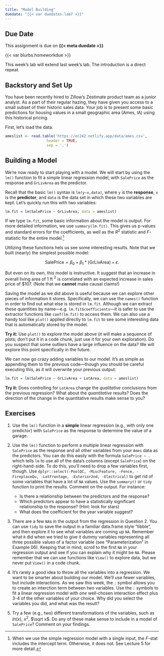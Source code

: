 ```yaml
---
title: "Model Building"
duedate: "{{< var duedates.lab7 >}}"
---
```


::: {.callout-warning}
## Due Date
This assignment is due on **{{< meta duedate >}}**
:::

{{< var blurbs.homeworkdue >}}


This week's lab will extend last week's lab. The introduction is a direct repeat.

## Backstory and Set Up
You have been recently hired to Zillow’s Zestimate product team as a junior analyst. As a part of their regular hazing, they have given you access to a small subset of their historic sales data. Your job is to present some basic predictions for housing values in a small geographic area (Ames, IA) using this historical pricing.

First, let's load the data.

```r
ameslist <- read.table('https://ec242.netlify.app/data/ames.csv', 
                   header = TRUE,
                   sep = ',') 
```

## Building a Model

We're now ready to start playing with a model. We will start by using the `lm()` function to fit a simple linear regression
model, with `SalePrice` as the response and `GrLivArea` as the predictor.

Recall that the basic `lm()` syntax is `lm(y∼x,data)`, where `y` is the **response**, `x` is the **predictor**, and `data` is the data set in which these two variables are kept. Let's quickly run this with two variables:

```r
lm.fit = lm(SalePrice ~ GrLivArea, data = ameslist)
```

If we type `lm.fit`, some basic information about the model is output. For more detailed information, we use `summary(lm.fit)`. This gives us p-values and standard errors for the coefficients, as well as the $R^2$ statistic and $F$-statistic for the entire model.[^3]

[^3]: When we use the simple regression model with a single input, the $F$-stat includes the intercept term. Otherwise, it does not. See Lecture 5 for more detail.

Utilizing these functions hels us see some interesting results. Note that we built (nearly) the simplest possible model:

$$\text{SalePrice} = \beta_0 + \beta_1*(\text{GrLivArea}) + \epsilon.$$

But even on its own, this model is instructive. It suggest that an increase in overall living area of 1 ft $^2$ is correlated with an expected increase in sales price of $107. (Note that we **cannot** make causal claims!)

Saving the model as we did above is useful because we can explore other pieces of information it stores. Specifically, we can use the `names()` function in order to find out what else is stored in `lm.fit`. Although we can extract these quantities by name---e.g. `lm.fit$coefficients`---it is safer to use the extractor functions like `coef(lm.fit)` to access them. We can also use a handy tool like `plot()` applied directly to `lm.fit` to see some interesting data that is automatically stored by the model.

**Try it:** Use `plot()` to explore the model above (it will make a sequence of plots; don't put it in a code chunk, just use it for your own exploration). Do you suspect that some outliers have a large influence on the data? We will explore this point specifically in the future.

We can now go crazy adding variables to our model. It's as simple as appending them to the previous code---though you should be careful executing this, as it will overwrite your previous output:

```r
lm.fit = lm(SalePrice ~ GrLivArea + LotArea, data = ameslist)
```

**Try it:** Does controlling for `LotArea` change the *qualitative* conclusions from the previous regression? What about the *quantitative* results? Does the direction of the change in the quantitative results make sense to you?

::: {.callout-note}
## Exercises

1. Use the `lm()` function in a **simple** linear regression (e.g., with only one predictor) with `SalePrice` as the response to determine the value of a garage.

2. Use the `lm()` function to perform a multiple linear regression with `SalePrice` as the response and all other variables from your `Ames` data as the predictors. You can do this easily with the formula `SalePrice ~ .` which tells `lm` to use all of the data's columns (except `SalePrice`) on the right-hand-side. To do this, you'll need to drop a few variables first, though. Use `dplyr::select(-PoolQC, -MiscFeature, -Fence, -FireplaceQu, -LotFrontage, -Exterior2nd, -Electrical)` to get rid of some variables that have a lot of `NA` values. Use the `summary()` or `tidy` function to print the results. Comment on the output. For instance:
    - Is there a relationship between the predictors and the response?
    - Which predictors appear to have a statistically significant relationship to the response? (Hint: look for stars)
    - What does the coefficient for the year variable suggest?

3. There are a few `NA`s in the output from the regression in Question 2. You can use `tidy` to save the output in a familiar data.frame style "tibble", and then explore it to see what variables are coming up `NA`. Remember what `R` did when we tried to give it dummy variables representing all three possible values of a factor variable (see "Parameterization" in Example 06). Keeping that in mind, *scroll* to the first `NA` in your regression output and see if you can explain why it might be `NA`. Please remember that we can use functions like `View()` to explore data, but we never put `View()` in a code chunk. 


4. It's rarely a good idea to throw all the variables into a regression. We want to be smarter about building our model. We'll use fewer variables, but include interactions. As we saw this week, the `:` symbol allows you to create an interction term between two variables. Use the `:` symbols to fit a linear regression model with *one* well-chosen interaction effect plus 3-4 of the other variables of your choice. Why did you select the variables you did, and what was the result?

5. Try a few (e.g., two) different transformations of the variables, such as $ln(x)$, $x^2$, $\sqrt x$. Do any of these make sense to include in a model of `SalePrice`? Comment on your findings.

:::
